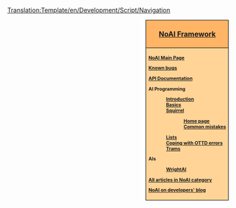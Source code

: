 <noinclude>[[Translation:Template/en/Development/Script/Navigation]]</noinclude><div style="float:right; padding-left:12px; background:#ffffff;">
<div style="border:1px solid #000000; background:#ffb466; padding:5px; -moz-border-radius-topleft:5px; -moz-border-radius-topright:5px; font-size: 12pt;">
<center><strong><font size="3">[[en/Development/Script/Main Page|NoAI Framework]]</font></strong></center>
</div>
<div style="border:1px solid black; border-top-width: 0px; background:#ffd496; padding:5px; -moz-border-radius-bottomleft:5px; -moz-border-radius-bottomright:8px; font-size: 8pt; font-weight:bold">

[[en/Development/Script/Main Page|NoAI Main Page]]

[[en/AI/Bugs|Known bugs]]

[http://devs.openttd.org/~noai/aidocs/ API Documentation]

AI Programming
:[[en/Development/Script/Introduction|Introduction]]
:[[en/Development/Script/Basics|Basics]]
:[[en/Development/Script/Squirrel|Squirrel]]
::[http://squirrel-lang.org/default.aspx Home page]
::[[en/Development/Script/Squirrel pitfalls|Common mistakes]]
:[[en/Development/Script/Lists|Lists]]
:[[en/Development/Script/Last Error|Coping with OTTD errors]]
:[[en/Development/Script/Trams|Trams]]

AIs
:[[en/Development/Script/WrightAI|WrightAI]]

[[:Category:en/Development/Script/NoAI|All articles in NoAI category]]

[http://blog.openttd.org/?cat=3 NoAI on developers' blog]


</div>
</div>
<includeonly>
[[Category:en/Development/Script/NoAI|{{PAGENAME}}]]
[[Category:en/Development|{{PAGENAME}}]]
</includeonly>